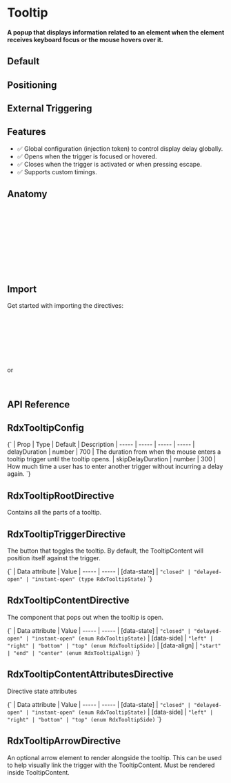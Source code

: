 
<Meta title="Primitives/Tooltip" />

# Tooltip

#### A popup that displays information related to an element when the element receives keyboard focus or the mouse hovers over it.

## Default

<Canvas sourceState="hidden" of={TooltipStories.Default} />

## Positioning

<Canvas sourceState="hidden" of={TooltipStories.Positioning} />

## External Triggering

<Canvas sourceState="hidden" of={TooltipStories.ExternalTriggering} />

## Features

- ✅ Global configuration (injection token) to control display delay globally.
- ✅ Opens when the trigger is focused or hovered.
- ✅ Closes when the trigger is activated or when pressing escape.
- ✅ Supports custom timings.

## Anatomy

```html
<ng-container rdxTooltipRoot>
    <button class="IconButton" rdxTooltipTrigger>+</button>

    <ng-template rdxTooltipContent [sideOffset]="8">
        <div class="TooltipContent" rdxTooltipContentAttributes>
            Add to library
            <div class="TooltipArrow" rdxTooltipArrow></div>
        </div>
    </ng-template>
</ng-container>
```

## Import

Get started with importing the directives:

```typescript
import {
  RdxTooltipRootDirective,
  RdxTooltipRootTrigger,
  RdxTooltipContentDirective,
  RdxTooltipContentAttributesDirective,
  RdxTooltipArrowDirective
} from '@radix-ng/primitives/tooltip';
```

or

```typescript
import { RdxTooltipModule } from '@radix-ng/primitives/tooltip';
```

## API Reference

## RdxTooltipConfig

<Markdown>
    {`
  | Prop | Type | Default | Description
  | ----- | ----- | ----- | -----
  | delayDuration | number | 700 | The duration from when the mouse enters a tooltip trigger until the tooltip opens.
  | skipDelayDuration | number | 300 | How much time a user has to enter another trigger without incurring a delay again.
  `}
</Markdown>

## RdxTooltipRootDirective

Contains all the parts of a tooltip.

<ArgTypes of={RdxTooltipRootDirective} />

## RdxTooltipTriggerDirective

The button that toggles the tooltip. By default, the TooltipContent will position itself against the trigger.

<Markdown>
    {`
   | Data attribute | Value
   | ----- | -----
   | [data-state] | <code>"closed" | "delayed-open" | "instant-open" (type RdxTooltipState)</code>
   `}
</Markdown>

## RdxTooltipContentDirective

The component that pops out when the tooltip is open.

<ArgTypes of={RdxTooltipContentDirective} />

<Markdown>
    {`
   | Data attribute | Value
   | ----- | -----
   | [data-state] | <code>"closed" | "delayed-open" | "instant-open" (enum RdxTooltipState)</code>
   | [data-side] | <code>"left" | "right" | "bottom" | "top" (enum RdxTooltipSide)</code>
   | [data-align] | <code>"start" | "end" | "center" (enum RdxTooltipAlign)</code>
   `}
</Markdown>

## RdxTooltipContentAttributesDirective

Directive state attributes

<Markdown>
    {`
   | Data attribute | Value
   | ----- | -----
   | [data-state] | <code>"closed" | "delayed-open" | "instant-open" (enum RdxTooltipState)</code>
   | [data-side] | <code>"left" | "right" | "bottom" | "top" (enum RdxTooltipSide)</code>
   `}
</Markdown>

## RdxTooltipArrowDirective

An optional arrow element to render alongside the tooltip. This can be used to help visually link the trigger with the TooltipContent. Must be rendered inside TooltipContent.

<ArgTypes of={RdxTooltipArrowDirective} />

